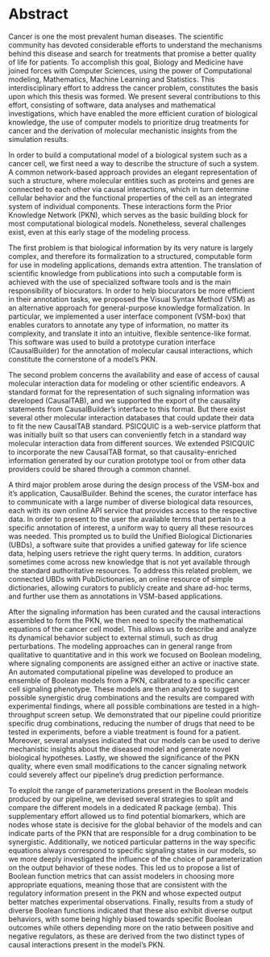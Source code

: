 # Abstract {-}

\vspace{-20pt}

Cancer is one the most prevalent human diseases. 
The scientific community has devoted considerable efforts to understand the mechanisms behind this disease and search for treatments that promise a better quality of life for patients. 
To accomplish this goal, Biology and Medicine have joined forces with Computer Sciences, using the power of Computational modeling, Mathematics, Machine Learning and Statistics. 
This interdisciplinary effort to address the cancer problem, constitutes the basis upon which this thesis was formed. 
We present several contributions to this effort, consisting of software, data analyses and mathematical investigations, which have enabled the more efficient curation of biological knowledge, the use of computer models to prioritize drug treatments for cancer and the derivation of molecular mechanistic insights from the simulation results.

In order to build a computational model of a biological system such as a cancer cell, we first need a way to describe the structure of such a system. 
A common network-based approach provides an elegant representation of such a structure, where molecular entities such as proteins and genes are connected to each other via causal interactions, which in turn determine cellular behavior and the functional properties of the cell as an integrated system of individual components. 
These interactions form the Prior Knowledge Network (PKN), which serves as the basic building block for most computational biological models. Nonetheless, several challenges exist, even at this early stage of the modeling process.

The first problem is that biological information by its very nature is largely complex, and therefore its formalization to a structured, computable form for use in modeling applications, demands extra attention. 
The translation of scientific knowledge from publications into such a computable form is achieved with the use of specialized software tools and is the main responsibility of biocurators. 
In order to help biocurators be more efficient in their annotation tasks, we proposed the Visual Syntax Method (VSM) as an alternative approach for general-purpose knowledge formalization. 
In particular, we implemented a user interface component (VSM-box) that enables curators to annotate any type of information, no matter its complexity, and translate it into an intuitive, flexible sentence-like format.
This software was used to build a prototype curation interface (CausalBuilder) for the annotation of molecular causal interactions, which constitute the cornerstone of a model's PKN.

The second problem concerns the availability and ease of access of causal molecular interaction data for modeling or other scientific endeavors. 
A standard format for the representation of such signaling information was developed (CausalTAB), and we supported the export of the causality statements from CausalBuilder’s interface to this format. 
But there exist several other molecular interaction databases that could update their data to fit the new CausalTAB standard. 
PSICQUIC is a web-service platform that was initially built so that users can conveniently fetch in a standard way molecular interaction data from different sources. 
We extended PSICQUIC to incorporate the new CausalTAB format, so that causality-enriched information generated by our curation prototype tool or from other data providers could be shared through a common channel.

A third major problem arose during the design process of the VSM-box and it's application, CausalBuilder. 
Behind the scenes, the curator interface has to communicate with a large number of diverse biological data resources, each with its own online API service that provides access to the respective data. 
In order to present to the user the available terms that pertain to a specific annotation of interest, a uniform way to query all these resources was needed. 
This prompted us to build the Unified Biological Dictionaries (UBDs), a software suite that provides a unified gateway for life science data, helping users retrieve the right query terms. 
In addition, curators sometimes come across new knowledge that is not yet available through the standard authoritative resources. 
To address this related problem, we connected UBDs with PubDictionaries, an online resource of simple dictionaries, allowing curators to publicly create and share ad-hoc terms, and further use them as annotations in VSM-based applications.

After the signaling information has been curated and the causal interactions assembled to form the PKN, we then need to specify the mathematical equations of the cancer cell model. 
This allows us to describe and analyze its dynamical behavior subject to external stimuli, such as drug perturbations. 
The modeling approaches can in general range from qualitative to quantitative and in this work we focused on Boolean modeling, where signaling components are assigned either an active or inactive state. 
An automated computational pipeline was developed to produce an ensemble of Boolean models from a PKN, calibrated to a specific cancer cell signaling phenotype. 
These models are then analyzed to suggest possible synergistic drug combinations and the results are compared with experimental findings, where all possible combinations are tested in a high-throughput screen setup. 
We demonstrated that our pipeline could prioritize specific drug combinations, reducing the number of drugs that need to be tested in experiments, before a viable treatment is found for a patient. 
Moreover, several analyses indicated that our models can be used to derive mechanistic insights about the diseased model and generate novel biological hypotheses. 
Lastly, we showed the significance of the PKN quality, where even small modifications to the cancer signaling network could severely affect our pipeline's drug prediction performance.

\newpage

To exploit the range of parameterizations present in the Boolean models produced by our pipeline, we devised several strategies to split and compare the different models in a dedicated R package (emba). 
This supplementary effort allowed us to find potential biomarkers, which are nodes whose state is decisive for the global behavior of the models and can indicate parts of the PKN that are responsible for a drug combination to be synergistic. 
Additionally, we noticed particular patterns in the way specific equations always correspond to specific signaling states in our models, so we more deeply investigated the influence of the choice of parameterization on the output behavior of these nodes. 
This led us to propose a list of Boolean function metrics that can assist modelers in choosing more appropriate equations, meaning those that are consistent with the regulatory information present in the PKN and whose expected output better matches experimental observations. 
Finally, results from a study of diverse Boolean functions indicated that these also exhibit diverse output behaviors, with some being highly biased towards specific Boolean outcomes while others depending more on the ratio between positive and negative regulators, as these are derived from the two distinct types of causal interactions present in the model's PKN.
